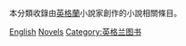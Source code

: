 本分類收錄由[[英格蘭|英格蘭]]小說家創作的小說相關條目。

[[Category:英国小说|English]]
[[Category:英格蘭文學|Novels]]
[[Category:英格兰图书|Category:英格兰图书]]